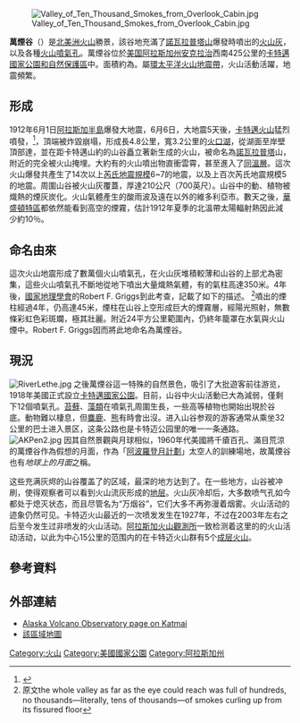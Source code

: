 {{coord|58|20|12|N|155|14|21|W|display=title}}
[[File:Valley_of_Ten_Thousand_Smokes_from_Overlook_Cabin.jpg|thumb]]

'''萬煙谷'''（{{lang-en|'''Valley of Ten Thousand Smokes'''}}）是[[北美洲|北美洲]][[火山|火山]]勝景，該谷地充滿了[[諾瓦拉普塔山|諾瓦拉普塔山]]爆發時噴出的[[火山灰|火山灰]]，以及各種[[火山噴氣孔|火山噴氣孔]]。萬煙谷位於[[美国|美国]][[阿拉斯加州|阿拉斯加州]][[安克拉治|安克拉治]]西南425公里的[[卡特邁國家公園和自然保護區|卡特邁國家公園和自然保護區]]中。面積約為{{convert|145|sqkm|sqmi}}。屬[[環太平洋火山地震帶|環太平洋火山地震帶]]，火山活動活躍，地震頻繁。

==形成==
1912年6月1日[[阿拉斯加半島|阿拉斯加半島]]爆發大地震，6月6日，大地震5天後，[[卡特邁火山|卡特邁火山]]猛烈噴發，<ref name="VoTTST">{{cite web
  | title = Valley of Ten Thousand Smokes Tour
  | work = Katmai National Park & Preserve
  | publisher = [[National_Park_Service|National Park Service]]
  | date = 2008-08-28
  | url = http://www.nps.gov/katm/planyourvisit/valley-of-ten-thousand-smokes-tour.htm
  | accessdate = 2009-01-14
  | archive-date = 2021-04-21
  | archive-url = https://web.archive.org/web/20210421122025/http://www.nps.gov/katm/planyourvisit/valley-of-ten-thousand-smokes-tour.htm
  | dead-url = no
  }}</ref>，頂端被炸毀崩塌，形成長4.8公里，寬3.2公里的[[火口湖|火口湖]]，從湖面至岸壁頂部達{{convert|1100|m|ft}}，並在距卡特邁山約{{convert|9.7|km|mi}}的山谷矗立著新生成的火山，被命名為[[諾瓦拉普塔|諾瓦拉普塔]]山，附近的{{link-en|科的阿克島|Kodiak}}完全被火山掩埋。大約有{{convert|13|sqkm|sqmi}}的火山噴出物直衝雲霄，甚至進入了[[同溫層|同溫層]]。這次火山爆發共產生了14次以上[[芮氏地震規模|芮氏地震規模]]6~7的地震，以及上百次芮氏地震規模5的地震。周圍山谷被火山灰覆蓋，厚達210公尺（700英尺）。山谷中的動、植物被熾熱的煙灰炭化。火山氣體產生的酸雨波及遠在{{convert|2400|km|mi}}以外的維多利亞市。數天之後，[[華盛頓特區|華盛頓特區]]都依然能看到高空的煙霧，估計1912年夏季的北溫帶太陽輻射熱因此減少約10％。

==命名由來==
這次火山地震形成了數萬個火山噴氣孔，在火山灰堆積較薄和山谷的上部尤為密集，這些火山噴氣孔不斷地從地下噴出大量熾熱氣體，有的氣柱高達350米。4年後，[[國家地理學會|國家地理學會]]的Robert F. Griggs到此考查，記載了如下的描述。
<ref>原文the whole valley as far as the eye could reach was full of hundreds, no thousands—literally, tens of thousands—of smokes curling up from its fissured floor</ref>{{cquote|舉目所及，整個山谷充滿了數百個，不對，數千個，不！上萬個噴發著煙柱的裂縫。}}噴出的煙柱經過4年，仍高達45米，煙柱在山谷上空形成巨大的煙霧層，經陽光照射，無數條彩虹色彩斑斕，極其壯麗。附近24平方公里範圍內，仍終年籠罩在水氣與火山煙中。Robert F. Griggs因而將此地命名為萬煙谷。

==現況==
[[File:RiverLethe.jpg|thumb]]
之後萬煙谷這一特殊的自然景色，吸引了大批遊客前往游览，1918年美國正式設立[[卡特邁國家公園|卡特邁國家公園]]。目前，山谷中火山活動已大為減弱，僅剩下12個噴氣孔。[[苔蘚|苔蘚]]、[[藻類|藻類]]在噴氣孔周圍生長，一些高等植物也開始出現於谷底。動物難以棲息，但[[麋鹿|麋鹿]]、[[熊|熊]]有時會出沒。进入山谷参观的游客通常从{{link-en|布鲁克斯营|Brooks Camp}}乘坐32公里的巴士进入景区，这条公路也是卡特迈公园里的唯一一条通路。
[[File:AKPen2.jpg|thumb]]
因其自然景觀與月球相似，1960年代美國將千瘡百孔、滿目荒涼的萬煙谷作為假想的月面，作為「[[阿波羅登月計劃|阿波羅登月計劃]]」太空人的訓練場地，故萬煙谷也有''地球上的月面''之稱。

这些充满灰烬的山谷覆盖了{{convert|40|sqmi|sqkm}}的区域，最深的地方达到了{{convert|700|ft|m}}。在一些地方，山谷被{{link-en|莱瑟河|River Lethe}}冲刷，使得观察者可以看到火山流灰形成的[[地层|地层]]。火山灰冷却后，大多数喷气孔如今都处于熄灭状态，而且尽管名为“万烟谷”，它们大多不再弥漫着烟雾。火山活动的迹象仍然可见。卡特迈火山最近的一次喷发发生在1927年，不过在2003年左右之后至今发生过非喷发的火山活动。[[阿拉斯加火山觀測所|阿拉斯加火山觀測所]]一致检测着这里的的火山活动活动，以此为中心15公里的范围内的在卡特迈火山群有5个[[成层火山|成层火山]]。

==參考資料==
{{reflist}}

==外部連結==
{{Commonscat|Valley of Ten Thousand Smokes|萬煙谷}}
*[http://www.avo.alaska.edu/volcanoes/volcinfo.php?volcname=Katmai Alaska Volcano Observatory page on Katmai] {{Wayback|url=http://www.avo.alaska.edu/volcanoes/volcinfo.php?volcname=Katmai |date=20210413072922 }}
*[http://pubs.usgs.gov/imap/i2778/ 該區域地圖] {{Wayback|url=http://pubs.usgs.gov/imap/i2778/ |date=20201019220334 }}

[[Category:火山|Category:火山]]
[[Category:美國國家公園|Category:美國國家公園]]
[[Category:阿拉斯加州|Category:阿拉斯加州]]